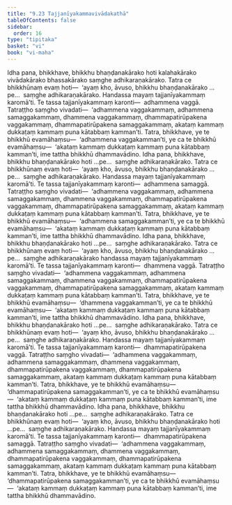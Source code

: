 ```yaml
---
title: "9.23 Tajjanīyakammavivādakathā"
tableOfContents: false
sidebar:
  order: 16
type: "tipitaka"
basket: "vi"
book: "vi-maha"
---
```



<DynamicBreadcrumb />

<Division number="429" book="vi-maha">

<Paragraph number="1875" book="vi-maha">
Idha pana, bhikkhave, bhikkhu bhaṇḍanakārako hoti kalahakārako vivādakārako bhassakārako saṃghe adhikaraṇakārako. Tatra ce bhikkhūnaṃ evaṃ hoti—  ‘ayaṃ kho, āvuso, bhikkhu bhaṇḍanakārako …pe…  saṃghe adhikaraṇakārako. Handassa mayaṃ tajjanīyakammaṃ karomā’ti. Te tassa tajjanīyakammaṃ karonti—  adhammena vaggā. Tatraṭṭho saṃgho vivadati—  ‘adhammena vaggakammaṃ, adhammena samaggakammaṃ, dhammena vaggakammaṃ, dhammapatirūpakena vaggakammaṃ, dhammapatirūpakena samaggakammaṃ, akataṃ kammaṃ dukkaṭaṃ kammaṃ puna kātabbaṃ kamman’ti. Tatra, bhikkhave, ye te bhikkhū evamāhaṃsu—  ‘adhammena vaggakamman’ti, ye ca te bhikkhū evamāhaṃsu—  ‘akataṃ kammaṃ dukkaṭaṃ kammaṃ puna kātabbaṃ kamman’ti, ime tattha bhikkhū dhammavādino.
</Paragraph>

</Division>
<Division number="430" book="vi-maha">

<Paragraph number="1876" book="vi-maha">
Idha pana, bhikkhave, bhikkhu bhaṇḍanakārako hoti …pe…  saṃghe adhikaraṇakārako. Tatra ce bhikkhūnaṃ evaṃ hoti—  ‘ayaṃ kho, āvuso, bhikkhu bhaṇḍanakārako …pe…  saṃghe adhikaraṇakārako. Handassa mayaṃ tajjanīyakammaṃ karomā’ti. Te tassa tajjanīyakammaṃ karonti—  adhammena samaggā. Tatraṭṭho saṃgho vivadati—  ‘adhammena vaggakammaṃ, adhammena samaggakammaṃ, dhammena vaggakammaṃ, dhammapatirūpakena vaggakammaṃ, dhammapatirūpakena samaggakammaṃ, akataṃ kammaṃ dukkaṭaṃ kammaṃ puna kātabbaṃ kamman’ti. Tatra, bhikkhave, ye te bhikkhū evamāhaṃsu—  ‘adhammena samaggakamman’ti, ye ca te bhikkhū evamāhaṃsu—  ‘akataṃ kammaṃ dukkaṭaṃ kammaṃ puna kātabbaṃ kamman’ti, ime tattha bhikkhū dhammavādino.
</Paragraph>

</Division>
<Division number="431" book="vi-maha">

<Paragraph number="1877" book="vi-maha">
Idha pana, bhikkhave, bhikkhu bhaṇḍanakārako hoti …pe…  saṃghe adhikaraṇakārako. Tatra ce bhikkhūnaṃ evaṃ hoti—  ‘ayaṃ kho, āvuso, bhikkhu bhaṇḍanakārako …pe…  saṃghe adhikaraṇakārako handassa mayaṃ tajjanīyakammaṃ karomā’ti. Te tassa tajjanīyakammaṃ karonti—  dhammena vaggā. Tatraṭṭho saṃgho vivadati—  ‘adhammena vaggakammaṃ, adhammena samaggakammaṃ, dhammena vaggakammaṃ, dhammapatirūpakena vaggakammaṃ, dhammapatirūpakena samaggakammaṃ, akataṃ kammaṃ dukkaṭaṃ kammaṃ puna kātabbaṃ kamman’ti. Tatra, bhikkhave, ye te bhikkhū evamāhaṃsu—  ‘dhammena vaggakamman’ti, ye ca te bhikkhū evamāhaṃsu—  ‘akataṃ kammaṃ dukkaṭaṃ kammaṃ puna kātabbaṃ kamman’ti, ime tattha bhikkhū dhammavādino.
</Paragraph>

</Division>
<Division number="432" book="vi-maha">

<Paragraph number="1878" book="vi-maha">
Idha pana, bhikkhave, bhikkhu bhaṇḍanakārako hoti …pe…  saṃghe adhikaraṇakārako. Tatra ce bhikkhūnaṃ evaṃ hoti—  ‘ayaṃ kho, āvuso, bhikkhu bhaṇḍanakārako …pe…  saṃghe adhikaraṇakārako. Handassa mayaṃ tajjanīyakammaṃ karomā’ti. Te tassa tajjanīyakammaṃ karonti—  dhammapatirūpakena vaggā. Tatraṭṭho saṃgho vivadati—  ‘adhammena vaggakammaṃ, adhammena samaggakammaṃ, dhammena vaggakammaṃ, dhammapatirūpakena vaggakammaṃ, dhammapatirūpakena samaggakammaṃ, akataṃ kammaṃ dukkaṭaṃ kammaṃ puna kātabbaṃ kamman’ti. Tatra, bhikkhave, ye te bhikkhū evamāhaṃsu—  ‘dhammapatirūpakena samaggakamman’ti, ye ca te bhikkhū evamāhaṃsu—  ‘akataṃ kammaṃ dukkaṭaṃ kammaṃ puna kātabbaṃ kamman’ti, ime tattha bhikkhū dhammavādino.
</Paragraph>

</Division>
<Division number="433" book="vi-maha">

<Paragraph number="1879" book="vi-maha">
Idha pana, bhikkhave, bhikkhu bhaṇḍanakārako hoti …pe…  saṃghe adhikaraṇakārako. Tatra ce bhikkhūnaṃ evaṃ hoti—  ‘ayaṃ kho, āvuso, bhikkhu bhaṇḍanakārako hoti …pe…  saṃghe adhikaraṇakārako. Handassa mayaṃ tajjanīyakammaṃ karomā’ti. Te tassa tajjanīyakammaṃ karonti—  dhammapatirūpakena samaggā. Tatraṭṭho saṃgho vivadati—  ‘adhammena vaggakammaṃ, adhammena samaggakammaṃ, dhammena vaggakammaṃ, dhammapatirūpakena vaggakammaṃ, dhammapatirūpakena samaggakammaṃ, akataṃ kammaṃ dukkaṭaṃ kammaṃ puna kātabbaṃ kamman’ti. Tatra, bhikkhave, ye te bhikkhū evamāhaṃsu—  ‘dhammapatirūpakena samaggakamman’ti, ye ca te bhikkhū evamāhaṃsu—  ‘akataṃ kammaṃ dukkaṭaṃ kammaṃ puna kātabbaṃ kamman’ti, ime tattha bhikkhū dhammavādino.
</Paragraph>
</Division>